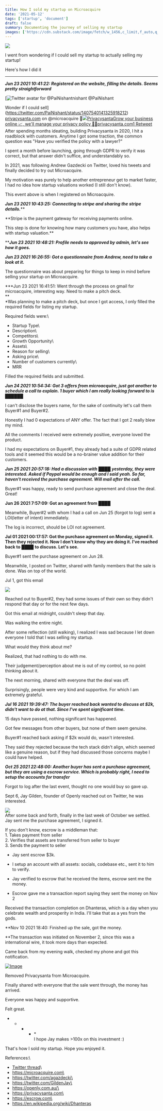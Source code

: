 ```yaml
---
title: How I sold my startup on Microacquire
date: '2021-05-12'
tags: ['startup', 'document']
draft: false
summary: Documenting the journey of selling my startup
images: ['https://cdn.substack.com/image/fetch/w_1456,c_limit,f_auto,q_auto:good,fl_progressive:steep/https%3A%2F%2Fbucketeer-e05bbc84-baa3-437e-9518-adb32be77984.s3.amazonaws.com%2Fpublic%2Fimages%2F79732863-3125-4935-aee9-eee0ea73824d_1470x980.jpeg)](https://cdn.substack.com/image/fetch/f_auto,q_auto:good,fl_progressive:steep/https%3A%2F%2Fbucketeer-e05bbc84-baa3-437e-9518-adb32be77984.s3.amazonaws.com%2Fpublic%2Fimages%2F79732863-3125-4935-aee9-eee0ea73824d_1470x980.jpeg']
---
```


[![](https://cdn.substack.com/image/fetch/w_1456,c_limit,f_auto,q_auto:good,fl_progressive:steep/https%3A%2F%2Fbucketeer-e05bbc84-baa3-437e-9518-adb32be77984.s3.amazonaws.com%2Fpublic%2Fimages%2F79732863-3125-4935-aee9-eee0ea73824d_1470x980.jpeg)](https://cdn.substack.com/image/fetch/f_auto,q_auto:good,fl_progressive:steep/https%3A%2F%2Fbucketeer-e05bbc84-baa3-437e-9518-adb32be77984.s3.amazonaws.com%2Fpublic%2Fimages%2F79732863-3125-4935-aee9-eee0ea73824d_1470x980.jpeg)

I went from wondering if I could sell my startup to actually selling my startup!

Here's how I did it

* * * * *

***Jun 23 2021 10:41:22: Registered on the website, filling the details. Seems pretty straightforward***

[![Twitter avatar for @PaiNishant](https://cdn.substack.com/image/twitter_name/w_36/PaiNishant.jpg)nishant @PaiNishant

Wonder if I could sell](https://twitter.com/PaiNishant/status/1407540141325918212) [privacysanta.com](http://privacysanta.com) on @microacquire 🤔[![](https://cdn.substack.com/image/fetch/w_600,h_314,c_fill,f_auto,q_auto:good,fl_progressive:steep/https%3A%2F%2Fbucketeer-e05bbc84-baa3-437e-9518-adb32be77984.s3.amazonaws.com%2Fpublic%2Fimages%2Fbfd7c7a6-ee99-470f-8481-9a8cacec6bf0_1841x878.jpeg)PrivacysantaGrow your business online 📈, we'll manage your privacy policy 📑💆privacysanta.com](http://privacysanta.com)[1 Retweet](https://twitter.com/PaiNishant/status/1407540141325918212)\
After spending months ideating, building Privacysanta in 2020, I hit a roadblock with customers. Anytime I got some traction, the common question was "Have you verified the policy with a lawyer?"

I spent a month before launching, going through GDPR to verify it was correct, but that answer didn't suffice, and understandably so.

In 2021, was following Andrew Gazdecki on Twitter, loved his tweets and finally decided to try out Microacquire.

My motivation was purely to help another entrepreneur get to market faster, I had no idea how startup valuations worked (I still don't know).

This event above is when I registered on Microacquire.

***Jun 23 2021 10:43:25: Connecting to stripe and sharing the stripe details.*****

**Stripe is the payment gateway for receiving payments online.

This step is done for knowing how many customers you have, also helps with startup valuation.**

*****Jun 23 2021 10:48:21: Profile needs to approved by admin, let's see how it goes.***

***Jun 23 2021 16:26:55: Got a questionnaire from Andrew, need to take a look at it.***

The questionnaire was about preparing for things to keep in mind before selling your startup on Microacquire.

***Jun 23 2021 16:41:51: Went through the process on gmail for microacquire, interesting way. Need to make a pitch deck.\
**\
*Was planning to make a pitch deck, but once I got access, I only filled the required fields for listing my startup.

Required fields were:\
- Startup Type\
- Description\
- Competitors\
- Growth Opportunity\
- Assets\
- Reason for selling\
- Asking price\
- Number of customers currently\
- MRR

Filled the required fields and submitted.

***Jun 24 2021 10:54:34: Got 3 offers from microacquire, just got another to schedule a call to explain. 1 buyer which I am really looking forward to is** ██████*

I can't disclose the buyers name, for the sake of continuity let's call them Buyer#1 and Buyer#2.

Honestly I had 0 expectations of ANY offer. The fact that I got 2 really blew my mind.

All the comments I received were extremely positive, everyone loved the product.

I had my expectations on Buyer#1, they already had a suite of GDPR related tools and it seemed this would be a no-brainer value addition for their customers.

***Jun 25 2021 20:57:18: Had a discussion with** ████ **yesterday, they were interested. Asked if Paypal would be enough and I said yeah. So far, haven't received the purchase agreement. Will mail after the call.***

Buyer#1 was happy, ready to send purchase agreement and close the deal. Great!

**Jun 26 2021 7:57:09: Got an agreement from** *████*

Meanwhile, Buyer#2 with whom I had a call on Jun 25 (forgot to log) sent a LOI(letter of intent) immediately.

The log is incorrect, should be LOI not agreement.

**Jul 01 2021 00:17:57: Got the purchase agreement on Monday, signed it. Then they rejected it. Now I don't know why they are doing it. I've reached back to** *████* **to discuss. Let's see.**

Buyer#1 sent the purchase agreement on Jun 28.

Meanwhile, I posted on Twitter, shared with family members that the sale is done. Was on top of the world.

Jul 1, got this email

[![](https://cdn.substack.com/image/fetch/w_1456,c_limit,f_auto,q_auto:good,fl_progressive:steep/https%3A%2F%2Fbucketeer-e05bbc84-baa3-437e-9518-adb32be77984.s3.amazonaws.com%2Fpublic%2Fimages%2F9f29e42d-6472-4435-b6ca-9ec13f288fd6_882x274.png)](https://cdn.substack.com/image/fetch/f_auto,q_auto:good,fl_progressive:steep/https%3A%2F%2Fbucketeer-e05bbc84-baa3-437e-9518-adb32be77984.s3.amazonaws.com%2Fpublic%2Fimages%2F9f29e42d-6472-4435-b6ca-9ec13f288fd6_882x274.png)

Reached out to Buyer#2, they had some issues of their own so they didn't respond that day or for the next few days.

Got this email at midnight, couldn't sleep that day.

Was walking the entire night.

After some reflection (still walking), I realized I was sad because I let down everyone I told that I was selling my startup.

What would they think about me?

Realized, that had nothing to do with me.

Their judgement/perception about me is out of my control, so no point thinking about it.

The next morning, shared with everyone that the deal was off.

Surprisingly, people were very kind and supportive. For which I am extremely grateful.

***Jul 16 2021 19:39:47: The buyer reached back wanted to discuss at $2k, didn't want to do at that. Since I've spent significant time.***

15 days have passed, nothing significant has happened.

Got few messages from other buyers, but none of them seem genuine.

Buyer#1 reached back asking if $2k would do, wasn't interested.

They said they rejected because the tech stack didn't align, which seemed like a genuine reason, but if they had discussed those concerns maybe I could have helped.

***Oct 25 2021 22:48:00: Another buyer has sent a purchase agreement, but they are using a escrow service. Which is probably right, I need to setup the accounts for transfer***

Forgot to log after the last event, thought no one would buy so gave up.

Sept 6, Jay Gilden, founder of Openly reached out on Twitter, he was interested.

[![](https://cdn.substack.com/image/fetch/w_1456,c_limit,f_auto,q_auto:good,fl_progressive:steep/https%3A%2F%2Fbucketeer-e05bbc84-baa3-437e-9518-adb32be77984.s3.amazonaws.com%2Fpublic%2Fimages%2Ffc1cdab8-2327-4810-bb60-1c3078e3cbfe_438x150.png)](https://cdn.substack.com/image/fetch/f_auto,q_auto:good,fl_progressive:steep/https%3A%2F%2Fbucketeer-e05bbc84-baa3-437e-9518-adb32be77984.s3.amazonaws.com%2Fpublic%2Fimages%2Ffc1cdab8-2327-4810-bb60-1c3078e3cbfe_438x150.png)\
After some back and forth, finally in the last week of October we settled.\
Jay sent me the purchase agreement, I signed it.

If you don't know, escrow is a middleman that:\
1\. Takes payment from seller\
2\. Verifies that assets are transferred from seller to buyer\
3\. Sends the payment to seller

- Jay sent escrow $3k.

- I setup an account with all assets: socials, codebase etc., sent it to him to verify.

- Jay verified to escrow that he received the items, escrow sent me the money.

- Escrow gave me a transaction report saying they sent the money on Nov 2

Received the transaction completion on Dhanteras, which is a day when you celebrate wealth and prosperity in India. I'll take that as a yes from the gods.

**Nov 10 2021 18:40: Finished up the sale, got the money.

**The transaction was initiated on November 2, since this was a international wire, it took more days than expected.

Came back from my evening walk, checked my phone and got this notification.

[![Image](https://cdn.substack.com/image/fetch/w_1456,c_limit,f_auto,q_auto:good,fl_progressive:steep/https%3A%2F%2Fbucketeer-e05bbc84-baa3-437e-9518-adb32be77984.s3.amazonaws.com%2Fpublic%2Fimages%2Fa07636d6-2b85-4473-a767-572e3cddc974_1600x900.jpeg "Image")](https://cdn.substack.com/image/fetch/f_auto,q_auto:good,fl_progressive:steep/https%3A%2F%2Fbucketeer-e05bbc84-baa3-437e-9518-adb32be77984.s3.amazonaws.com%2Fpublic%2Fimages%2Fa07636d6-2b85-4473-a767-572e3cddc974_1600x900.jpeg)

Removed Privacysanta from Microacquire.

Finally shared with everyone that the sale went through, the money has arrived.

Everyone was happy and supportive.

Felt great.

* * * * *\
I hope Jay makes >100x on this investment :)

That's how I sold my startup. Hope you enjoyed it.

References:\
- [Twitter thread](https://twitter.com/PaiNishant/status/1407540141325918212)\
- https://microacquire.com\
- https://twitter.com/agazdecki\
- https://twitter.com/GildenJay\
- https://openly.com.au/\
- https://privacysanta.com\
- https://escrow.com\
- https://en.wikipedia.org/wiki/Dhanteras
